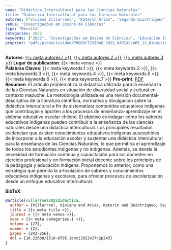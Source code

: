 ```yaml
---
name: "Didáctica Intercultural para las Ciencias Naturales"
title: "Didáctica Intercultural para las Ciencias Naturales" 
autores: ["Viviana Villarroel", "Katerin Arias", "Segundo Quintriqueo"]
venue: "Investigações em Ensino de Ciências"
tipo: "Revista"
categories: 2022
keywords: ["2022", "Investigações em Ensino de Ciências", "Educación Intercultural", "Enseñanza de las Ciencias", "Educación Cultural y Responsable", "Hegemonía Cultural", "Educación Escolar"]
preprint: "pdfs/productividad/PRODUCTIVIDAD_2022_KARIAS/ART_11_Didactica para las ciencias_Villarroel_Arias et al_2022_SCOPUS.pdf"
---
```

**Autores**: [{{< meta autores.1 >}}](../members/current/Viviana Villarroel.qmd), [{{< meta autores.2 >}}](../members/current/Katerin Arias.qmd), [{{< meta autores.3 >}}](../members/current/Segundo Quintriqueo.qmd)
**Lugar de publicación**: {{< meta venue >}}   
**Palabras Claves**: {{< meta keywords.1 >}}, {{< meta keywords.2 >}}, {{< meta keywords.3 >}}, {{< meta keywords.4 >}}, {{< meta keywords.5 >}}, {{< meta keywords.6 >}}, {{< meta keywords.7 >}}
**Pre-print**: [PDF](../{{< meta preprint >}})  
**Resumen**: El artículo problematiza la didáctica utilizada para la enseñanza de las Ciencias Naturales en situación de diversidad social y cultural en contexto mapuche. La metodología utilizada es una revisión documental-descriptiva de la literatura científica, normativa y divulgación sobre la didáctica intercultural a fin de sistematizar contenidos educativos indígenas que contribuyan y aporten a los procesos de enseñanza-aprendizaje en el sistema educativo escolar chileno. El objetivo es indagar cómo los saberes educativos indígenas pueden contribuir a la enseñanza de las ciencias naturales desde una didáctica intercultural. Los principales resultados evidencian que existen conocimientos educativos indígenas susceptibles de incorporar a la educación escolar y sustentar una didáctica intercultural para la enseñanza de las Ciencias Naturales, lo que permitiría el aprendizaje de todos los estudiantes indígenas y no indígenas. Además, se devela la necesidad de formación continua y capacitación para los docentes en ejercicio profesional y en formación inicial docente sobre los principios de la pedagogía y educación indígena. Proponemos lo anterior, como una estrategia que permita la articulación de saberes y conocimientos educativos indígenas y escolares, para ofrecer procesos de escolarización desde un enfoque educativo intercultural.


**BibTeX**:
```bibtex
@article{villarroel2022didactica,
  author = {Villarroel, Viviana and Arias, Katerin and Quintriqueo, Segundo},
  title = {{< meta title >}},
  journal = {{< meta venue >}},
  year = {{< meta categories.1 >}},
  volume = {27},
  number = {2},
  pages = {243-256},
  doi = {10.22600/1518-8795.ienci2022v27n2p243}
}
```
